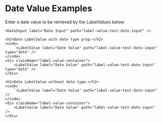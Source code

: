 
<div className="playground-section">
    <h1>Date Value Examples</h1>
    <p>Enter a date value to be retrieved by the LabelValues below</p>

    <DateInput label="Date Input" path="label-value-test-date-input" />

    <h2>Date LabelValue with date type prop:</h2>
    <code>
        `<LabelValue label="Date Value" path="label-value-test-date-input" type="date" />`
    </code>
    <div className="label-value-container">
        <LabelValue label="Date Value" path="label-value-test-date-input" type="date" />
    </div>

    <h2>Date LabelValue without date type:</h2>
    <code>
        `<LabelValue label="Date Value" path="label-value-test-date-input" />`
    </code>
    <div className="label-value-container">
        <LabelValue label="Date Value" path="label-value-test-date-input" />
    </div>
</div>
